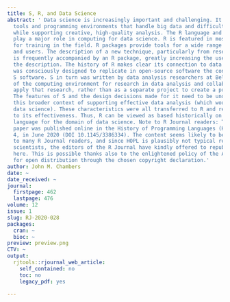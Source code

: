 ```yaml
---
title: S, R, and Data Science
abstract: ' Data science is increasingly important and challenging. It requires computational
  tools and programming environments that handle big data and difficult computations,
  while supporting creative, high-quality analysis. The R language and related software
  play a major role in computing for data science. R is featured in most programs
  for training in the field. R packages provide tools for a wide range of purposes
  and users. The description of a new technique, particularly from research in statistics,
  is frequently accompanied by an R package, greatly increasing the usefulness of
  the description. The history of R makes clear its connection to data science. R
  was consciously designed to replicate in open-source software the contents of the
  S software. S in turn was written by data analysis researchers at Bell Labs as part
  of the computing environment for research in data analysis and collaborations to
  apply that research, rather than as a separate project to create a programming language.
  The features of S and the design decisions made for it need to be understood in
  this broader context of supporting effective data analysis (which would now be called
  data science). These characteristics were all transferred to R and remain central
  to its effectiveness. Thus, R can be viewed as based historically on a domain-specific
  language for the domain of data science. Note to R Journal readers: The following
  paper was published online in the History of Programming Languages (HOPL), Volume
  4, in June 2020 (DOI 10.1145/3386334). The content seems likely to be of interest
  to many R Journal readers, and since HOPL is plausibly not typical reading for data
  scientists, the editors of the R Journal have kindly offered to republish the paper
  here. This is possible thanks also to the enlightened policy of the ACM, providing
  for open distribution through the chosen copyright declaration.'
author: John M. Chambers
date: ~
date_received: ~
journal:
  firstpage: 462
  lastpage: 476
volume: 12
issue: 1
slug: RJ-2020-028
packages:
  cran: ~
  bioc: ~
preview: preview.png
CTV: ~
output:
  rjtools::rjournal_web_article:
    self_contained: no
    toc: no
    legacy_pdf: yes

---
```

